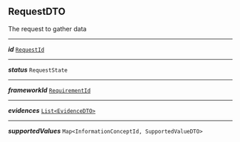 


## RequestDTO



The request to gather data



---

***id*** [`RequestId`](#requestid)

---

***status*** `RequestState`

---

***frameworkId*** [`RequirementId`](/docs/dsl-requirementid--page#dsl-requirementid)

---

***evidences*** [`List<EvidenceDTO>`](/docs/dsl-evidence--page#dsl-evidence)

---

***supportedValues*** `Map<InformationConceptId, SupportedValueDTO>`
